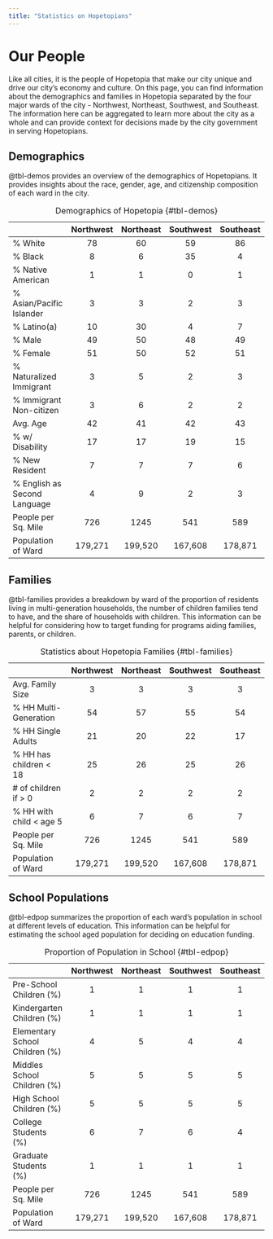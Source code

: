 ```yaml
---
title: "Statistics on Hopetopians"
---
```


# Our People

Like all cities, it is the people of Hopetopia that make our city unique and drive our city's economy and culture. On this page, you can find information about the demographics and families in Hopetopia separated by the four major wards of the city - Northwest, Northeast, Southwest, and Southeast. The information here can be aggregated to learn more about the city as a whole and can provide context for decisions made by the city government in serving Hopetopians.

## Demographics

@tbl-demos provides an overview of the demographics of Hopetopians. It provides insights about the race, gender, age, and citizenship composition of each ward in the city.

|                               | Northwest | Northeast | Southwest | Southeast |
|-------------------------------|:---------:|:---------:|:---------:|:---------:|
| \% White                      |    78     |    60     |    59     |    86     |
| \% Black                      |     8     |     6     |    35     |     4     |
| \% Native American            |     1     |     1     |     0     |     1     |
| \% Asian/Pacific Islander     |     3     |     3     |     2     |     3     |
| \% Latino(a)                  |    10     |    30     |     4     |     7     |
| \% Male                       |    49     |    50     |    48     |    49     |
| \% Female                     |    51     |    50     |    52     |    51     |
| \% Naturalized Immigrant      |     3     |     5     |     2     |     3     |
| \% Immigrant Non-citizen      |     3     |     6     |     2     |     2     |
| Avg. Age                      |    42     |    41     |    42     |    43     |
| \% w/ Disability              |    17     |    17     |    19     |    15     |
| \% New Resident               |     7     |     7     |     7     |     6     |
| \% English as Second Language |     4     |     9     |     2     |     3     |
| People per Sq. Mile           |    726    |   1245    |    541    |    589    |
| Population of Ward            |  179,271  |  199,520  |  167,608  |  178,871  |

: Demographics of Hopetopia {#tbl-demos}

## Families

@tbl-families provides a breakdown by ward of the proportion of residents living in multi-generation households, the number of children families tend to have, and the share of households with children. This information can be helpful for considering how to target funding for programs aiding families, parents, or children.

|                           | Northwest | Northeast | Southwest | Southeast |
|---------------------------|:---------:|:---------:|:---------:|:---------:|
| Avg. Family Size          |     3     |     3     |     3     |     3     |
| \% HH Multi-Generation    |    54     |    57     |    55     |    54     |
| \% HH Single Adults       |    21     |    20     |    22     |    17     |
| \% HH has children \< 18  |    25     |    26     |    25     |    26     |
| \# of children if \> 0    |     2     |     2     |     2     |     2     |
| \% HH with child \< age 5 |     6     |     7     |     6     |     7     |
| People per Sq. Mile       |    726    |   1245    |    541    |    589    |
| Population of Ward        |  179,271  |  199,520  |  167,608  |  178,871  |

: Statistics about Hopetopia Families {#tbl-families}

## School Populations

@tbl-edpop summarizes the proportion of each ward's population in school at different levels of education. This information can be helpful for estimating the school aged population for deciding on education funding.

|                                | Northwest | Northeast | Southwest | Southeast |
|--------------------------------|:---------:|:---------:|:---------:|:---------:|
| Pre-School Children (%)        |     1     |     1     |     1     |     1     |
| Kindergarten Children (%)      |     1     |     1     |     1     |     1     |
| Elementary School Children (%) |     4     |     5     |     4     |     4     |
| Middles School Children (%)    |     5     |     5     |     5     |     5     |
| High School Children (%)       |     5     |     5     |     5     |     5     |
| College Students (%)           |     6     |     7     |     6     |     4     |
| Graduate Students (%)          |     1     |     1     |     1     |     1     |
| People per Sq. Mile            |    726    |   1245    |    541    |    589    |
| Population of Ward             |  179,271  |  199,520  |  167,608  |  178,871  |

: Proportion of Population in School {#tbl-edpop}

